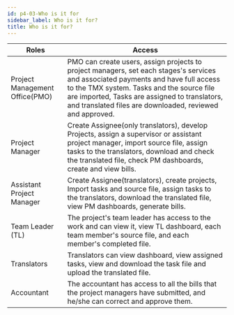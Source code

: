```yaml
---
id: p4-03-Who is it for
sidebar_label: Who is it for?
title: Who is it for?
---
```

| Roles                     | Access                                                                                                                                                                                                                                                                                         |
|---------------------------|------------------------------------------------------------------------------------------------------------------------------------------------------------------------------------------------------------------------------------------------------------------------------------------------|
| Project Management Office(PMO) | PMO can create users, assign projects to project managers,  set each stages's services and associated payments and have full access to the TMX system. Tasks and the source file are imported,  Tasks are assigned to translators, and translated files are downloaded, reviewed and approved. |
| Project Manager           | Create Assignee(only translators), develop Projects, assign a supervisor or assistant project manager, import source file, assign tasks to the  translators, download and check the translated file, check PM dashboards,  create and view bills.                                              |
| Assistant Project Manager | Create Assignee(translators), create projects, Import tasks and source file, assign tasks to the translators, download the translated file, view PM dashboards, generate bills.                                                                                                                |
| Team Leader (TL)              | The project's team leader has access to the work and can view it, view TL dashboard, each team member's source file, and each member's completed file.                                                                                                                                         |
| Translators               | Translators can view dashboard, view assigned tasks, view and download the task file and upload the translated file.                                                                                                                                                                           |
| Accountant                | The accountant has access to all the bills that the project managers have submitted, and he/she can correct and approve them.                                                                                                                                                                      |